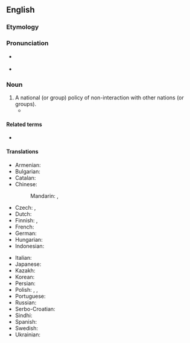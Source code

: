 ==English==
{{wikipedia}}

===Etymology===
{{suffix|en|isolation|ism}}

===Pronunciation===
* {{a|US|Canada}} {{IPA|en|/ˌaɪsəˈleɪʃəˌnɪzəm/}}
* {{audio|en|en-ca-synth-isolationism.ogg|audio (Canada)}}

===Noun===
{{en-noun|~}}

# A national (or group) policy of non-interaction with other nations (or groups).
#* {{quote-journal|en|date=2020, 7 November|title=World now looks at how Biden will reshape U.S. policies after turbulent Trump era|author=Shibani Mahtani|author2=Miriam Berger|journal={{w|The Washington Post}}|url=https://www.washingtonpost.com/world/2020/11/07/world-reaction-us-election/|passage=Many hope the period of American '''isolationism''' and country-first populism under President Trump will give way to an era of renewed U.S. global leadership and embrace of multilateralism to tackle common challenges.}}

====Related terms====
* {{l|en|isolationist}}

====Translations====
{{trans-top|policy of non-interaction}}
* Armenian: {{t+|hy|իզոլյացիոնիզմ}}
* Bulgarian: {{t|bg|изолационизъм|m|sc=Cyrl}}
* Catalan: {{t|ca|aïllacionisme|m}}
* Chinese:
*: Mandarin: {{t+|cmn|孤立主義|sc=Hani}}, {{t+|cmn|孤立主义|tr=gūlìzhǔyì|sc=Hani}}
* Czech: {{t|cs|izolacionismus|m}}, {{t|cs|izolacionizmus|m}}
* Dutch: {{t|nl|isolationisme|n}}
* Finnish: {{t+|fi|eristäytyminen}}, {{t|fi|isolationismi}}
* French: {{t+|fr|isolationnisme|m}}
* German: {{t|de|Isolationismus|m}}
* Hungarian: {{t+|hu|izolacionizmus}}
* Indonesian: {{t+|id|isolasionisme}}
{{trans-mid}}
* Italian: {{t+|it|isolazionismo|m}}
* Japanese: {{t|ja|孤立主義|tr=こりつしゅぎ, koritsushugi|sc=Jpan}}
* Kazakh: {{t|kk|изоляционизм}}
* Korean: {{t+|ko|고립주의(孤立主義)}}
* Persian: {{t+|fa|انزواطلبی}}
* Polish: {{t+|pl|autarkia|f}} {{qualifier|cultural}}, {{t+|pl|autarkizm|m}} {{qualifier|cultural}}, {{t+|pl|izolacjonizm|m}}
* Portuguese: {{t+|pt|isolacionismo|m}}
* Russian: {{t+|ru|изоляциони́зм|m}}
* Serbo-Croatian: {{t+|sh|izolacionizam|m}}
* Sindhi: {{t|sd|اڪيلائپ جي نيتي}}
* Spanish: {{t+|es|aislacionismo|m}}
* Swedish: {{t+|sv|isolationism|c}}
* Ukrainian: {{t|uk|ізоляціоні́зм|m}}
{{trans-bottom}}